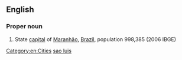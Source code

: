 {{also|São Luís}}
==English==

===Proper noun===
{{en-proper noun|head=[[São]] [[Luis]]}}

# State [[capital]] of [[Maranhão]], [[Brazil]], population 998,385 (2006 IBGE)

[[Category:en:Cities]]
[[Category:English terms spelled with Ã|sao luis]]
